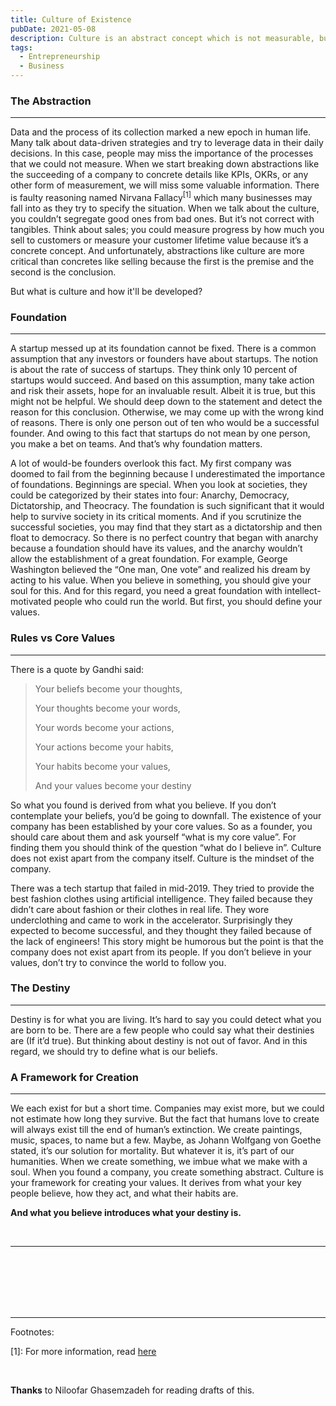 ```yaml
---
title: Culture of Existence
pubDate: 2021-05-08
description: Culture is an abstract concept which is not measurable, but has is a key element of all societies including businesses.
tags:
  - Entrepreneurship
  - Business
---
```


### The Abstraction
---
Data and the process of its collection marked a new epoch in human life. Many talk about data-driven strategies and try to
leverage data in their daily decisions. In this case, people may miss the importance of the processes that we could not measure.
When we start breaking down abstractions like the succeeding of a company to concrete details like KPIs, OKRs, or any other form of
measurement, we will miss some valuable information. There is faulty reasoning named Nirvana Fallacy<sup>[1]</sup> which many
businesses may fall into as they try to specify the situation. When we talk about the culture, you couldn’t segregate
good ones from bad ones. But it’s not correct with tangibles. Think about sales; you could measure progress by how much you sell to
customers or measure your customer lifetime value because it’s a concrete concept. And unfortunately, abstractions like culture are more
critical than concretes like selling because the first is the premise and the second is the conclusion.

But what is culture and how it'll be developed?

### Foundation
---
A startup messed up at its foundation cannot be fixed. There is a common assumption that any investors or founders have about startups.
The notion is about the rate of success of startups. They think only 10 percent of startups would succeed. And based on this assumption,
many take action and risk their assets, hope for an invaluable result. Albeit it is true, but this might not be helpful. We should deep
down to the statement and detect the reason for this conclusion. Otherwise, we may come up with the wrong kind of reasons. There is only
one person out of ten who would be a successful founder. And owing to this fact that startups do not mean by one person, you make a bet on
teams. And that’s why foundation matters.

A lot of would-be founders overlook this fact. My first company was doomed to fail from the beginning because I underestimated the
importance of foundations. Beginnings are special. When you look at societies, they could be categorized by their states into four:
Anarchy, Democracy, Dictatorship, and Theocracy. The foundation is such significant that it would help to survive society in its critical
moments. And if you scrutinize the successful societies, you may find that they start as a dictatorship and then float to democracy. So there
is no perfect country that began with anarchy because a foundation should have its values, and the anarchy wouldn’t allow the establishment of
a great foundation. For example, George Washington believed the “One man, One vote” and realized his dream by acting to his value. When you
believe in something, you should give your soul for this. And for this regard, you need a great foundation with intellect-motivated people who
could run the world. But first, you should define your values.


### Rules vs Core Values
---
There is a quote by Gandhi said:
> Your beliefs become your thoughts,
>
>Your thoughts become your words,
>
>Your words become your actions,
>
>Your actions become your habits,
>
>Your habits become your values,
>
>And your values become your destiny

So what you found is derived from what you believe. If you don’t contemplate your beliefs, you’d be going to downfall.
The existence of your company has been established by your core values. So as a founder, you should care about them and ask yourself
“what is my core value”. For finding them you should think of the question “what do I believe in”. Culture does not exist apart from the
company itself. Culture is the mindset of the company.

There was a tech startup that failed in mid-2019. They tried to provide the best fashion clothes using artificial intelligence.
They failed because they didn’t care about fashion or their clothes in real life. They wore underclothing and came to work in the
accelerator. Surprisingly they expected to become successful, and they thought they failed because of the lack of engineers! This
story might be humorous but the point is that the company does not exist apart from its people. If you don’t believe in your values,
don’t try to convince the world to follow you.

### The Destiny
---
Destiny is for what you are living. It’s hard to say you could detect what you are born to be.
There are a few people who could say what their destinies are (If it’d true). But thinking about destiny is not out of favor.
And in this regard, we should try to define what is our beliefs.

### A Framework for Creation
---
We each exist for but a short time. Companies may exist more, but we could not estimate how long they survive.
But the fact that humans love to create will always exist till the end of human’s extinction. We create paintings,
music, spaces, to name but a few. Maybe, as Johann Wolfgang von Goethe stated, it’s our solution for mortality. But
whatever it is, it’s part of our humanities. When we create something, we imbue what we make with a soul. When you found a
company, you create something abstract. Culture is your framework for creating your values. It derives from what your key
people believe, how they act, and what their habits are.

<b>And what you believe introduces what your destiny is.</b>

<br/>

---


  <TwitterButton link="https://shirani.me/culture-of-existance"/>
  <LinkedinButton link="https://shirani.me/culture-of-existance"/>

<br/>
<br/>
<br/>
<br/>
<br/>
<hr/>

<p> Footnotes:
</p>
<p>
[1]: For more information, read <a href="https://en.wikipedia.org/wiki/Nirvana_fallacy" target="_blank">here</a>
</p>
<br/>
<p>
<b>Thanks</b> to Niloofar Ghasemzadeh for reading drafts of this.
</p>
